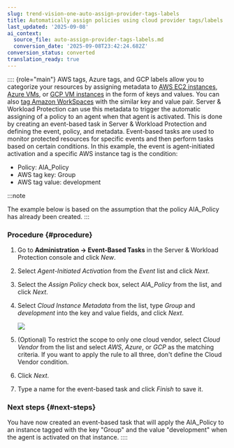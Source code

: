 ```yaml
---
slug: trend-vision-one-auto-assign-provider-tags-labels
title: Automatically assign policies using cloud provider tags/labels
last_updated: '2025-09-08'
ai_context:
  source_file: auto-assign-provider-tags-labels.md
  conversion_date: '2025-09-08T23:42:24.682Z'
conversion_status: converted
translation_ready: true
---
```


:::: {role="main"}
AWS tags, Azure tags, and GCP labels allow you to categorize your resources by assigning metadata to [AWS EC2 instances](https://docs.aws.amazon.com/AWSEC2/latest/UserGuide/Using_Tags.mdx), [Azure VMs](https://docs.microsoft.com/en-us/azure/azure-resource-manager/management/tag-resources), or [GCP VM instances](https://cloud.google.com/compute/docs/labeling-resources) in the form of keys and values. You can also [tag Amazon WorkSpaces](https://docs.aws.amazon.com/workspaces/latest/adminguide/tag-workspaces-resources) with the similar key and value pair. Server & Workload Protection can use this metadata to trigger the automatic assigning of a policy to an agent when that agent is activated. This is done by creating an event-based task in Server & Workload Protection and defining the event, policy, and metadata. Event-based tasks are used to monitor protected resources for specific events and then perform tasks based on certain conditions. In this example, the event is agent-initiated activation and a specific AWS instance tag is the condition:

- Policy: AIA_Policy
- AWS tag key: Group
- AWS tag value: development

:::note

The example below is based on the assumption that the policy AIA_Policy has already been created.
:::

### Procedure {#procedure}

1.  Go to **Administration → Event-Based Tasks** in the Server & Workload Protection console and click *New*.

2.  Select *Agent-Initiated Activation* from the *Event* list and click *Next*.

3.  Select the *Assign Policy* check box, select *AIA_Policy* from the list, and click *Next*.

4.  Select *Cloud Instance Metadata* from the list, type *Group* and *development* into the key and value fields, and click *Next*.

    ![](/images/2016-07-06_000086_DS10=af29be5b-3984-4b80-ba84-3645db27e920.webp)

5.  (Optional) To restrict the scope to only one cloud vendor, select *Cloud Vendor* from the list and select *AWS*, *Azure*, or *GCP* as the matching criteria. If you want to apply the rule to all three, don't define the Cloud Vendor condition.

6.  Click *Next*.

7.  Type a name for the event-based task and click *Finish* to save it.

### Next steps {#next-steps}

You have now created an event-based task that will apply the AIA_Policy to an instance tagged with the key "Group" and the value "development" when the agent is activated on that instance.
::::
